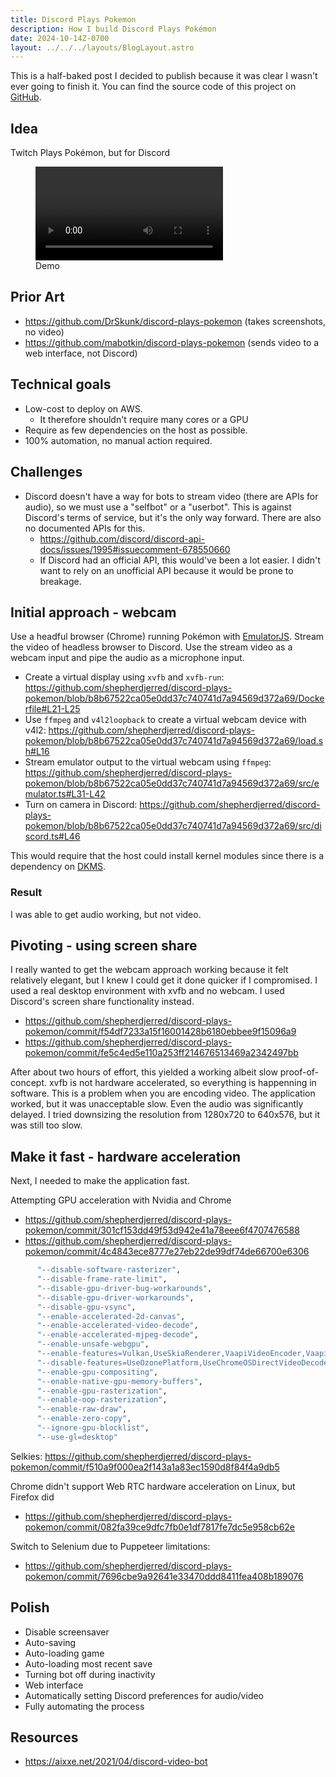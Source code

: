 ```yaml
---
title: Discord Plays Pokemon
description: How I build Discord Plays Pokémon
date: 2024-10-14Z-0700
layout: ../../../layouts/BlogLayout.astro
---
```



This is a half-baked post I decided to publish because it was clear I wasn't ever going to finish it. You can find the source code of this project on [GitHub](https://github.com/shepherdjerred/discord-plays-pokemon).

## Idea

Twitch Plays Pokémon, but for Discord

<figure>
  <video controls>
    <source src={demo} type="video/mp4" />
  </video>
  <figcaption>Demo</figcaption>
</figure>

## Prior Art

- https://github.com/DrSkunk/discord-plays-pokemon (takes screenshots, no video)
- https://github.com/mabotkin/discord-plays-pokemon (sends video to a web interface, not Discord)

## Technical goals

- Low-cost to deploy on AWS.
  - It therefore shouldn't require many cores or a GPU
- Require as few dependencies on the host as possible.
- 100% automation, no manual action required.

## Challenges

- Discord doesn't have a way for bots to stream video (there are APIs for audio), so we must use a "selfbot" or a "userbot". This is against Discord's terms of service, but it's the only way forward. There are also no documented APIs for this.
  - https://github.com/discord/discord-api-docs/issues/1995#issuecomment-678550660
  - If Discord had an official API, this would've been a lot easier. I didn't want to rely on an unofficial API because it would be prone to breakage.

## Initial approach - webcam

Use a headful browser (Chrome) running Pokémon with [EmulatorJS](https://emulatorjs.org/). Stream the video of headless browser to Discord. Use the stream video as a webcam input and pipe the audio as a microphone input.

- Create a virtual display using `xvfb` and `xvfb-run`: https://github.com/shepherdjerred/discord-plays-pokemon/blob/b8b67522ca05e0dd37c740741d7a94569d372a69/Dockerfile#L21-L25
- Use `ffmpeg` and `v4l2loopback` to create a virtual webcam device with v4l2: https://github.com/shepherdjerred/discord-plays-pokemon/blob/b8b67522ca05e0dd37c740741d7a94569d372a69/load.sh#L16
- Stream emulator output to the virtual webcam using `ffmpeg`: https://github.com/shepherdjerred/discord-plays-pokemon/blob/b8b67522ca05e0dd37c740741d7a94569d372a69/src/emulator.ts#L31-L42
- Turn on camera in Discord: https://github.com/shepherdjerred/discord-plays-pokemon/blob/b8b67522ca05e0dd37c740741d7a94569d372a69/src/discord.ts#L46

This would require that the host could install kernel modules since there is a dependency on [DKMS](https://en.wikipedia.org/wiki/Dynamic_Kernel_Module_Support).

### Result

I was able to get audio working, but not video.

## Pivoting - using screen share

I really wanted to get the webcam approach working because it felt relatively elegant, but I knew I could get it done quicker if I compromised. I used a real desktop environment with xvfb and no webcam. I used Discord's screen share functionality instead.

- https://github.com/shepherdjerred/discord-plays-pokemon/commit/f54df7233a15f16001428b6180ebbee9f15096a9
- https://github.com/shepherdjerred/discord-plays-pokemon/commit/fe5c4ed5e110a253ff214676513469a2342497bb

After about two hours of effort, this yielded a working albeit slow proof-of-concept. xvfb is not hardware accelerated, so everything is happenning in software. This is a problem when you are encoding video. The application worked, but it was unacceptable slow. Even the audio was significantly delayed. I tried downsizing the resolution from 1280x720 to 640x576, but it was still too slow.

## Make it fast - hardware acceleration

Next, I needed to make the application fast.

Attempting GPU acceleration with Nvidia and Chrome

- https://github.com/shepherdjerred/discord-plays-pokemon/commit/301cf153dd49f53d942e41a78eee6f4707476588
- https://github.com/shepherdjerred/discord-plays-pokemon/commit/4c4843ece8777e27eb22de99df74de66700e6306

```bash
      "--disable-software-rasterizer",
      "--disable-frame-rate-limit",
      "--disable-gpu-driver-bug-workarounds",
      "--disable-gpu-driver-workarounds",
      "--disable-gpu-vsync",
      "--enable-accelerated-2d-canvas",
      "--enable-accelerated-video-decode",
      "--enable-accelerated-mjpeg-decode",
      "--enable-unsafe-webgpu",
      "--enable-features=Vulkan,UseSkiaRenderer,VaapiVideoEncoder,VaapiVideoDecoder,CanvasOopRasterization",
      "--disable-features=UseOzonePlatform,UseChromeOSDirectVideoDecoder",
      "--enable-gpu-compositing",
      "--enable-native-gpu-memory-buffers",
      "--enable-gpu-rasterization",
      "--enable-oop-rasterization",
      "--enable-raw-draw",
      "--enable-zero-copy",
      "--ignore-gpu-blocklist",
      "--use-gl=desktop"
```

Selkies: https://github.com/shepherdjerred/discord-plays-pokemon/commit/f510a9f000ea2f143a1a83ec1590d8f84f4a9db5

Chrome didn't support Web RTC hardware acceleration on Linux, but Firefox did

- https://github.com/shepherdjerred/discord-plays-pokemon/commit/082fa39ce9dfc7fb0e1df7817fe7dc5e958cb62e

Switch to Selenium due to Puppeteer limitations:

- https://github.com/shepherdjerred/discord-plays-pokemon/commit/7696cbe9a92641e33470ddd8411fea408b189076

## Polish

- Disable screensaver
- Auto-saving
- Auto-loading game
- Auto-loading most recent save
- Turning bot off during inactivity
- Web interface
- Automatically setting Discord preferences for audio/video
- Fully automating the process

## Resources

- https://aixxe.net/2021/04/discord-video-bot
